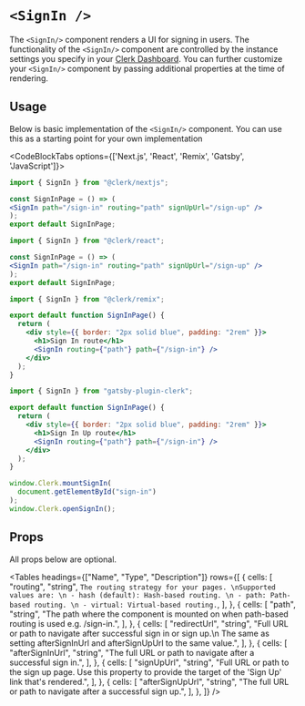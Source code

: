 
# `<SignIn />`

<Images
  width={496}
  height={564}
  src="/docs/images/ui-components/component-sign_in.svg"
  alt="Sign in component example"
/>

The `<SignIn/>` component renders a UI for signing in users. The functionality of the `<SignIn/>` component are controlled by the instance settings you specify in your [Clerk Dashboard](https://dashboard.clerk.dev). You can further customize your `<SignIn/>` component by passing additional properties at the time of rendering.

## Usage

Below is basic implementation of the `<SignIn/>` component. You can use this as a starting point for your own implementation

<CodeBlockTabs options={['Next.js', 'React', 'Remix', 'Gatsby', 'JavaScript']}>
```jsx copy filename="/pages/sign-in/[[...index]].tsx"
import { SignIn } from "@clerk/nextjs";

const SignInPage = () => (
<SignIn path="/sign-in" routing="path" signUpUrl="/sign-up" />
);
export default SignInPage;
```
```jsx copy filename="/pages/sign-in/[[...index]].tsx"
import { SignIn } from "@clerk/react";

const SignInPage = () => (
<SignIn path="/sign-in" routing="path" signUpUrl="/sign-up" />
);
export default SignInPage;
```
```jsx copy filename="app/routes/sign-in/$.tsx"
import { SignIn } from "@clerk/remix";

export default function SignInPage() {
  return (
    <div style={{ border: "2px solid blue", padding: "2rem" }}>
      <h1>Sign In route</h1>
      <SignIn routing={"path"} path={"/sign-in"} />
    </div>
  );
}
```
```jsx copy filename="/pages/sign-in.js"
import { SignIn } from "gatsby-plugin-clerk";

export default function SignInPage() {
  return (
    <div style={{ border: "2px solid blue", padding: "2rem" }}>
      <h1>Sign In Up route</h1>
      <SignIn routing={"path"} path={"/sign-in"} />
    </div>
  );
}
```
```js copy filename="sign-in.js"
window.Clerk.mountSignIn(
  document.getElementById("sign-in")
);
window.Clerk.openSignIn();
````
</CodeBlockTabs>

## Props

All props below are optional.

<Tables
  headings={["Name", "Type", "Description"]}
  rows={[
    {
      cells: [
        "routing",
        "string",
        `The routing strategy for your pages. \nSupported values are: \n - hash (default): Hash-based routing. \n - path: Path-based routing. \n - virtual: Virtual-based routing.`,
      ],
    },
    {
      cells: [
        "path",
        "string",
        "The path where the component is mounted on when path-based routing is used e.g. /sign-in.",
      ],
    },
    {
      cells: [
        "redirectUrl",
        "string",
        "Full URL or path to navigate after successful sign in or sign up.\n The same as setting afterSignInUrl and afterSignUpUrl to the same value.",
      ],
    },
    {
      cells: [
        "afterSignInUrl",
        "string",
        "The full URL or path to navigate after a successful sign in.",
      ],
    },
    {
      cells: [
        "signUpUrl",
        "string",
        "Full URL or path to the sign up page. Use this property to provide the target of the 'Sign Up' link that's rendered.",
      ],
    },
    {
      cells: [
        "afterSignUpUrl",
        "string",
        "The full URL or path to navigate after a successful sign up.",
      ],
    },
  ]}
/>

